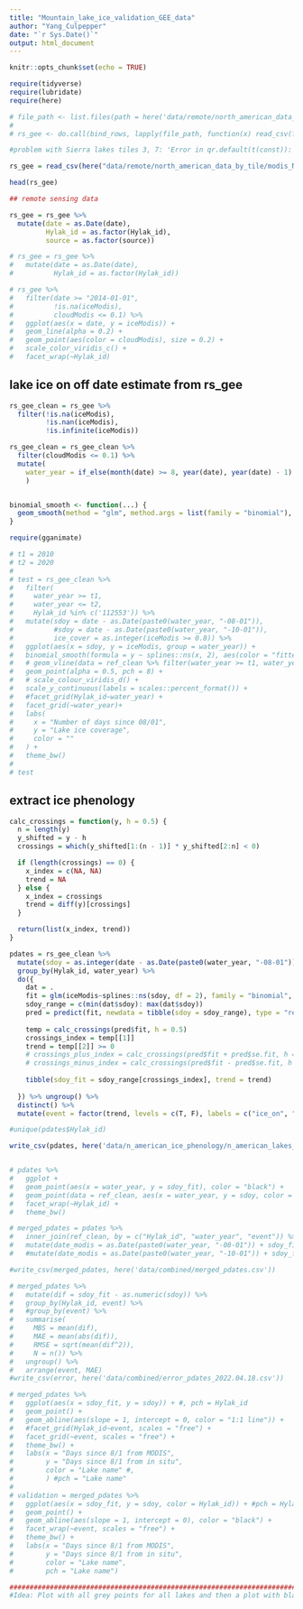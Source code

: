 ```yaml
---
title: "Mountain_lake_ice_validation_GEE_data"
author: "Yang_Culpepper"
date: "`r Sys.Date()`"
output: html_document
---
```


```r
knitr::opts_chunk$set(echo = TRUE)

require(tidyverse)
require(lubridate)
require(here)

# file_path <- list.files(path = here('data/remote/north_american_data_by_tile/sierra_test'))
# 
# rs_gee <- do.call(bind_rows, lapply(file_path, function(x) read_csv(file = x)))

#problem with Sierra lakes tiles 3, 7: 'Error in qr.default(t(const)): NA/NaN/Inf in foreign function call (arg 1)'

rs_gee = read_csv(here("data/remote/north_american_data_by_tile/modis_NonSierraLakes_output_Terra_Aqua_merged_tile_0_151d74227ee92eae87de22e56b00e461.csv"))

head(rs_gee)

## remote sensing data

rs_gee = rs_gee %>%
  mutate(date = as.Date(date),
         Hylak_id = as.factor(Hylak_id),
         source = as.factor(source))

# rs_gee = rs_gee %>% 
#   mutate(date = as.Date(date),
#          Hylak_id = as.factor(Hylak_id))

# rs_gee %>%
#   filter(date >= "2014-01-01",
#          !is.na(iceModis),
#          cloudModis <= 0.1) %>%
#   ggplot(aes(x = date, y = iceModis)) +
#   geom_line(alpha = 0.2) +
#   geom_point(aes(color = cloudModis), size = 0.2) +
#   scale_color_viridis_c() +
#   facet_wrap(~Hylak_id)

```

## lake ice on off date estimate from rs_gee

```r
rs_gee_clean = rs_gee %>% 
  filter(!is.na(iceModis),
         !is.nan(iceModis),
         !is.infinite(iceModis))

rs_gee_clean = rs_gee_clean %>% 
  filter(cloudModis <= 0.1) %>% 
  mutate(
    water_year = if_else(month(date) >= 8, year(date), year(date) - 1)
    ) 


binomial_smooth <- function(...) {
  geom_smooth(method = "glm", method.args = list(family = "binomial"), ...)
}

require(gganimate)

# t1 = 2010
# t2 = 2020 
# 
# test = rs_gee_clean %>% 
#   filter(
#     water_year >= t1,
#     water_year <= t2,
#     Hylak_id %in% c('112553')) %>% 
#   mutate(sdoy = date - as.Date(paste0(water_year, "-08-01")),
#          #sdoy = date - as.Date(paste0(water_year, "-10-01")),
#          ice_cover = as.integer(iceModis >= 0.8)) %>% 
#   ggplot(aes(x = sdoy, y = iceModis, group = water_year)) +
#   binomial_smooth(formula = y ~ splines::ns(x, 2), aes(color = "fitted"), se = T, alpha = 0.3) +
#   # geom_vline(data = ref_clean %>% filter(water_year >= t1, water_year <= t2, Hylak_id == "1061179"), aes(xintercept = sdoy, color =     event), lwd = 1) +
#   geom_point(alpha = 0.5, pch = 8) +
#   # scale_colour_viridis_d() +
#   scale_y_continuous(labels = scales::percent_format()) +
#   #facet_grid(Hylak_id~water_year) +
#   facet_grid(~water_year)+
#   labs(
#     x = "Number of days since 08/01",
#     y = "Lake ice coverage",
#     color = ""
#   ) + 
#   theme_bw()
# 
# test
```

## extract ice phenology

```r
calc_crossings = function(y, h = 0.5) {
  n = length(y)
  y_shifted = y - h
  crossings = which(y_shifted[1:(n - 1)] * y_shifted[2:n] < 0)

  if (length(crossings) == 0) {
    x_index = c(NA, NA)
    trend = NA
  } else {
    x_index = crossings
    trend = diff(y)[crossings]
  }

  return(list(x_index, trend))
}

pdates = rs_gee_clean %>% 
  mutate(sdoy = as.integer(date - as.Date(paste0(water_year, "-08-01")))) %>%
  group_by(Hylak_id, water_year) %>% 
  do({
    dat = .
    fit = glm(iceModis~splines::ns(sdoy, df = 2), family = "binomial", data = dat)
    sdoy_range = c(min(dat$sdoy): max(dat$sdoy))
    pred = predict(fit, newdata = tibble(sdoy = sdoy_range), type = "response", se.fit = T)
    
    temp = calc_crossings(pred$fit, h = 0.5)
    crossings_index = temp[[1]]
    trend = temp[[2]] >= 0
    # crossings_plus_index = calc_crossings(pred$fit + pred$se.fit, h = 0.5)
    # crossings_minus_index = calc_crossings(pred$fit - pred$se.fit, h = 0.5)
    
    tibble(sdoy_fit = sdoy_range[crossings_index], trend = trend)
    
  }) %>% ungroup() %>% 
  distinct() %>% 
  mutate(event = factor(trend, levels = c(T, F), labels = c("ice_on", "ice_off")))

#unique(pdates$Hylak_id)

write_csv(pdates, here('data/n_american_ice_phenology/n_american_lakes_tile_0.csv'))


# pdates %>% 
#   ggplot +
#   geom_point(aes(x = water_year, y = sdoy_fit), color = "black") +
#   geom_point(data = ref_clean, aes(x = water_year, y = sdoy, color = event)) +
#   facet_wrap(~Hylak_id) +
#   theme_bw()

# merged_pdates = pdates %>% 
#   inner_join(ref_clean, by = c("Hylak_id", "water_year", "event")) %>% 
#   mutate(date_modis = as.Date(paste0(water_year, "-08-01")) + sdoy_fit)
#   #mutate(date_modis = as.Date(paste0(water_year, "-10-01")) + sdoy_fit)

#write_csv(merged_pdates, here('data/combined/merged_pdates.csv'))

# merged_pdates %>% 
#   mutate(dif = sdoy_fit - as.numeric(sdoy)) %>%
#   group_by(Hylak_id, event) %>% 
#   #group_by(event) %>%
#   summarise(
#     MBS = mean(dif),
#     MAE = mean(abs(dif)),
#     RMSE = sqrt(mean(dif^2)),
#     N = n()) %>% 
#   ungroup() %>% 
#   arrange(event, MAE)
#write_csv(error, here('data/combined/error_pdates_2022.04.18.csv'))

# merged_pdates %>% 
#   ggplot(aes(x = sdoy_fit, y = sdoy)) + #, pch = Hylak_id
#   geom_point() +
#   geom_abline(aes(slope = 1, intercept = 0, color = "1:1 line")) +
#   #facet_grid(Hylak_id~event, scales = "free") +
#   facet_grid(~event, scales = "free") +
#   theme_bw() +
#   labs(x = "Days since 8/1 from MODIS",
#        y = "Days since 8/1 from in situ",
#        color = "Lake name" #,
#        ) #pch = "Lake name"
# 
# validation = merged_pdates %>% 
#   ggplot(aes(x = sdoy_fit, y = sdoy, color = Hylak_id)) + #pch = Hylak_id, 
#   geom_point() +
#   geom_abline(aes(slope = 1, intercept = 0), color = "black") +
#   facet_wrap(~event, scales = "free") +
#   theme_bw() +
#   labs(x = "Days since 8/1 from MODIS",
#        y = "Days since 8/1 from in situ",
#        color = "Lake name",
#        pch = "Lake name")

################################################################################
#Idea: Plot with all grey points for all lakes and then a plot with black points for "suitable" lakes, so we can see the contrast.

```


